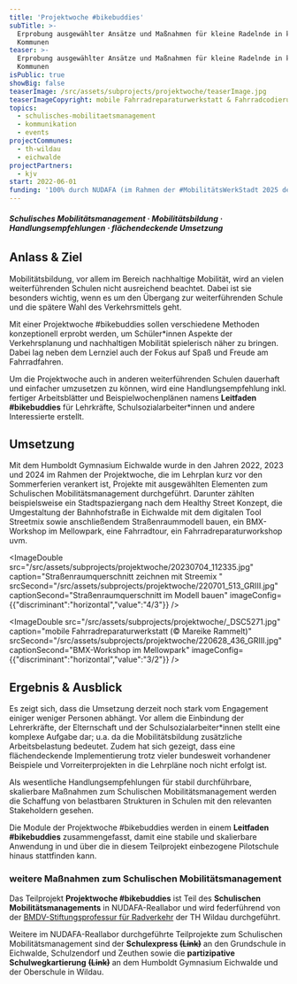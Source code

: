 ```yaml
---
title: 'Projektwoche #bikebuddies'
subTitle: >-
  Erprobung ausgewählter Ansätze und Maßnahmen für kleine Radelnde in kleinen
  Kommunen
teaser: >-
  Erprobung ausgewählter Ansätze und Maßnahmen für kleine Radelnde in kleinen
  Kommunen
isPublic: true
showBig: false
teaserImage: /src/assets/subprojects/projektwoche/teaserImage.jpg
teaserImageCopyright: mobile Fahrradreparaturwerkstatt & Fahrradcodierung
topics:
  - schulisches-mobilitaetsmanagement
  - kommunikation
  - events
projectCommunes:
  - th-wildau
  - eichwalde
projectPartners:
  - kjv
start: 2022-06-01
funding: '100% durch NUDAFA (im Rahmen der #MobilitätsWerkStadt 2025 des BMBF)'
---
```

###### **Schulisches Mobilitätsmanagement · Mobilitätsbildung · Handlungsempfehlungen · flächendeckende Umsetzung**

## **Anlass & Ziel**

Mobilitätsbildung, vor allem im Bereich nachhaltige Mobilität, wird an vielen weiterführenden Schulen nicht ausreichend beachtet. Dabei ist sie besonders wichtig, wenn es um den Übergang zur weiterführenden Schule und die spätere Wahl des Verkehrsmittels geht.&#x20;

Mit einer Projektwoche #bikebuddies sollen verschiedene Methoden konzeptionell erprobt werden, um Schüler\*innen Aspekte der Verkehrsplanung und nachhaltigen Mobilität spielerisch näher zu bringen. Dabei lag neben dem Lernziel auch der Fokus auf Spaß und Freude am Fahrradfahren.

Um die Projektwoche auch in anderen weiterführenden Schulen dauerhaft und einfacher umzusetzen zu können, wird eine Handlungsempfehlung inkl. fertiger Arbeitsblätter und Beispielwochenplänen namens **Leitfaden #bikebuddies** für Lehrkräfte, Schulsozialarbeiter\*innen und andere Interessierte erstellt.

## **Umsetzung**

Mit dem Humboldt Gymnasium Eichwalde wurde in den Jahren 2022, 2023 und 2024 im Rahmen der Projektwoche, die im Lehrplan kurz vor den Sommerferien verankert ist, Projekte mit ausgewählten Elementen zum Schulischen Mobilitätsmanagement durchgeführt. Darunter zählten beispielsweise ein Stadtspaziergang nach dem Healthy Street Konzept, die Umgestaltung der Bahnhofstraße in Eichwalde mit dem digitalen Tool Streetmix sowie anschließendem Straßenraummodell bauen, ein BMX-Workshop im Mellowpark, eine Fahrradtour, ein Fahrradreparaturworkshop uvm.&#x20;

<ImageDouble src="/src/assets/subprojects/projektwoche/20230704_112335.jpg" caption="Straßenraumquerschnitt zeichnen mit Streemix " srcSecond="/src/assets/subprojects/projektwoche/220701_513_GRIII.jpg" captionSecond="Straßenraumquerschnitt im Modell bauen" imageConfig={{"discriminant":"horizontal","value":"4/3"}} />

<ImageDouble src="/src/assets/subprojects/projektwoche/_DSC5271.jpg" caption="mobile Fahrradreparaturwerkstatt (© Mareike Rammelt)" srcSecond="/src/assets/subprojects/projektwoche/220628_436_GRIII.jpg" captionSecond="BMX-Workshop im Mellowpark" imageConfig={{"discriminant":"horizontal","value":"3/2"}} />

## Ergebnis & Ausblick

Es zeigt sich, dass die Umsetzung derzeit noch stark vom Engagement einiger weniger Personen abhängt. Vor allem die Einbindung der Lehrerkräfte, der Elternschaft und der Schulsozialarbeiter\*innen stellt eine komplexe Aufgabe dar; u.a. da die Mobilitätsbildung zusätzliche Arbeitsbelastung bedeutet. Zudem hat sich gezeigt, dass eine flächendeckende Implementierung trotz vieler bundesweit vorhandener Beispiele und Vorreiterprojekten in die Lehrpläne noch nicht erfolgt ist.

Als wesentliche Handlungsempfehlungen für stabil durchführbare, skalierbare Maßnahmen zum Schulischen Mobilitätsmanagement werden die Schaffung von belastbaren Strukturen in Schulen mit den relevanten Stakeholdern gesehen.

Die Module der Projektwoche #bikebuddies werden in einem **Leitfaden #bikebuddies** zusammengefasst, damit eine stabile und skalierbare Anwendung in und über die in diesem Teilprojekt einbezogene Pilotschule hinaus stattfinden kann.

### weitere Maßnahmen zum Schulischen Mobilitätsmanagement&#x20;

Das Teilprojekt **Projektwoche #bikebuddies** ist Teil des **Schulischen Mobilitätsmanagements** in NUDAFA-Reallabor und wird federführend von der [BMDV-Stiftungsprofessur für Radverkehr](https://www.th-wildau.de/index.php?id=28606) der TH Wildau durchgeführt.&#x20;

Weitere im NUDAFA-Reallabor durchgeführte Teilprojekte zum Schulischen Mobilitätsmanagement sind der **Schulexpress ~~(Link)~~** an den Grundschule in Eichwalde, Schulzendorf und Zeuthen sowie die **partizipative Schulwegkartierung** **~~(Link)~~** an dem Humboldt Gymnasium Eichwalde und der Oberschule in Wildau.
